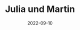 ---
title: Julia und Martin
date: 2022-09-10
image: /images/hochzeitsblog/details/julia-martin31.jpg
width: 1333
height: 2000
category: Details
weight: 2101
draft: false
---